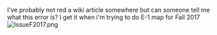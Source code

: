 I've probably not red a wiki article somewhere but can someone tell me what this error is? I get it when i'm trying to do E-1 map for Fall 2017[[File:IssueF2017.png|thumb]]<ac_metadata title="Fall 2017 event issue"> </ac_metadata>